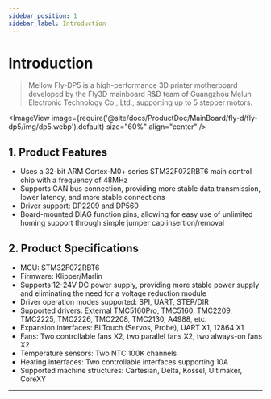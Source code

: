 ```yaml
---
sidebar_position: 1
sidebar_label: Introduction
---
```




# Introduction

> Mellow Fly-DP5 is a high-performance 3D printer motherboard developed by the Fly3D mainboard R&D team of Guangzhou Melun Electronic Technology Co., Ltd., supporting up to 5 stepper motors.

<ImageView image={require('@site/docs/ProductDoc/MainBoard/fly-d/fly-dp5/img/dp5.webp').default} size="60%" align="center" />

## **1. Product Features**

* Uses a 32-bit ARM Cortex-M0+ series STM32F072RBT6 main control chip with a frequency of 48MHz
* Supports CAN bus connection, providing more stable data transmission, lower latency, and more stable connections
* Driver support: DP2209 and DP560
* Board-mounted DIAG function pins, allowing for easy use of unlimited homing support through simple jumper cap insertion/removal

## 2. Product Specifications

* MCU: STM32F072RBT6
* Firmware: Klipper/Marlin
* Supports 12-24V DC power supply, providing more stable power supply and eliminating the need for a voltage reduction module
* Driver operation modes supported: SPI, UART, STEP/DIR
* Supported drivers: External TMC5160Pro, TMC5160, TMC2209, TMC2225, TMC2226, TMC2208, TMC2130, A4988, etc.
* Expansion interfaces: BLTouch (Servos, Probe), UART X1, 12864 X1
* Fans: Two controllable fans X2, two parallel fans X2, two always-on fans X2
* Temperature sensors: Two NTC 100K channels
* Heating interfaces: Two controllable interfaces supporting 10A
* Supported machine structures: Cartesian, Delta, Kossel, Ultimaker, CoreXY

----